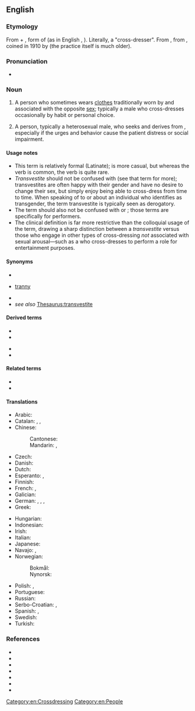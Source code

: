 ==English==
{{wikipedia}}

===Etymology===
From {{bor|en|la|trans}} + {{m|la|vestite}}, form of {{m|la|vestiō||I clothe, I dress}} (as in English {{m|en|vestment}}, {{m|en|vest}}). Literally, a "cross-dresser". From {{m|en|transvestitism}}, from {{bor|en|de|Transvestitismus}}, coined in 1910 by {{w|Magnus Hirschfeld}} (the practice itself is much older).

===Pronunciation===
* {{IPA|en|/tɹænzˈvɛstaɪt/}}

===Noun===
{{en-noun}}

# A person who sometimes wears [[clothes]] traditionally worn by and associated with the opposite [[sex]]; typically a male who cross-dresses occasionally by habit or personal choice.
# {{lb|en|clinical psychology|psychiatry|pathology}} A person, typically a heterosexual male, who {{l|en|compulsively}} seeks and derives {{l|en|paraphilic}} {{l|en|sexual}} {{l|en|arousal}} from {{l|en|cross-dressing}}, especially if the urges and behavior cause the patient distress or social impairment.

====Usage notes====
* This term is relatively formal (Latinate); {{m|en|cross-dresser}} is more casual, but whereas the verb {{m|en|cross-dress}} is common, the verb {{m|en|transvest}} is quite rare.
* ''Transvestite'' should not be confused with {{m|en|transgender}} (see that term for more); transvestites are often happy with their gender and have no desire to change their sex, but simply enjoy being able to cross-dress from time to time. When speaking of to or about an individual who identifies as transgender, the term transvestite is typically seen as derogatory.
* The term should also not be confused with {{m|en|drag queen||person who performs femininity}} or {{m|en|drag king||person who performs masculinity}}; those terms are specifically for performers.
* The clinical definition is far more restrictive than the colloquial usage of the term, drawing a sharp distinction between a ''transvestite'' versus those who engage in other types of cross-dressing ''not'' associated with sexual arousal—such as a {{m|en|drag queen}} who cross-dresses to perform a role for entertainment purposes.

====Synonyms====
* {{l|en|cross-dresser}}
* {{qualifier|pejorative}} [[tranny]]
* {{l|en|TV}}
* ''see also'' [[Thesaurus:transvestite]]

====Derived terms====
{{der-top}}
* {{l|en|transvestic fetishism}}
* {{l|en|transvestic}}
{{der-mid}}
* {{l|en|transvestism}}
* {{l|en|transvestitism}}
{{der-bottom}}

====Related terms====
* {{l|en|transgender}}
* {{l|en|transsexual}}

====Translations====
{{trans-top-also|cross-dresser|cross-dresser}}
* Arabic: {{t+check|ar|خول}}
* Catalan: {{t+|ca|transvestit|m}}, {{t+|ca|transvestida|f}}, {{t+|ca|travestí|m|f}}
* Chinese:
*: Cantonese: {{t|yue|契第|tr=kai3 dai6}}
*: Mandarin: {{t|cmn|異裝癖者}}, {{t|cmn|异装癖者|tr=yìzhuāngpǐzhě}}
* Czech: {{t|cs|transvestita|m}}
* Danish: {{t|da|transvestit|c}}
* Dutch: {{t+|nl|travestiet|m}}
* Esperanto: {{t|eo|transvestulo}}, {{t|eo|transvestulino}} {{q|female}}
* Finnish: {{t+|fi|transvestiitti}}
* French: {{t+|fr|travesti|m}}, {{t+|fr|travelo|m}}
* Galician: {{t+|gl|travestí|m|f}}
* German: {{t+|de|Transvestit|m}}, {{t+|de|Transvestitin|f}}, {{t+|de|Transe|f}}, {{t|de|Transi|m}}
* Greek: {{t+|el|τραβεστί|m|f}}
{{trans-mid}}
* Hungarian: {{t|hu|transzvesztita}}
* Indonesian: {{t+|id|banci}}
* Irish: {{t|ga|trasfheisteoir|m}}
* Italian: {{t+|it|travestito|m}}
* Japanese: {{t|ja|異性装者|tr=いせいそうしゃ, iseisōsha}}
* Navajo: {{t|nv|háádadiitʼįįhígíí}}, {{t|nv|łaʼinidílnééh}}
* Norwegian:
*: Bokmål: {{t|no|transvestitt|m}}
*: Nynorsk: {{t|nn|transvestitt|m}}
* Polish: {{t|pl|transwestyta|m}}, {{t|pl|transwestytka|f}}
* Portuguese: {{t+|pt|travesti|m|f}}
* Russian: {{t+|ru|трансвести́т|m}}
* Serbo-Croatian: {{t|sh|трансвестит|m|sc=Cyrl}}, {{t|sh|transvestit|m}}
* Spanish: {{t+|es|travesti|m|f}}, {{t+|es|transformista|m|f}} {{q|Venezuela}}
* Swedish: {{t+|sv|transvestit|c}}
* Turkish: {{t+|tr|travesti}}
{{trans-bottom}}

===References===
* {{cite book |title=Clinical Sexuality: A Manual for the Physician and the Professions|edition=Third|publisher=J.B. Lippincott Company|location=Philadelphia, PA|year=1974|isbn=0-397-50329-6|author=Oliven, John F., M.D.}}
* {{cite book |title=Diagnostic and statistical manual of mental disorders (DSM-III)|edition=Third|publisher=American Psychiatric Publishing, Inc. |location=Washington, DC|year=1980|isbn=978-0521315289|author=American Psychiatric Association}}
* {{cite book |title=Diagnostic and statistical manual of mental disorders (DSM-III-R)|edition=Third Revised|publisher=American Psychiatric Publishing, Inc. |location=Washington, DC|year=1987|isbn=0-89042-019-X|author=American Psychiatric Association}}
* {{cite book |title=The ICD-10 Classification of Mental and Behavioural Disorders: Clinical Descriptions and Diagnostic Guidelines|publisher=World Health Organization|location=Geneva, Switzerland|year=1992|isbn=92-4-154422-8|author=World Health Organization}}
* {{cite book |title=Diagnostic and statistical manual of mental disorders (DSM-IV)|edition=Fourth |publisher=American Psychiatric Publishing, Inc. |location=Washington, DC|year=1994|isbn=0-89042-061-0|author=American Psychiatric Association}}
* {{cite book |title=Diagnostic and statistical manual of mental disorders (DSM-IV-TR) |edition=Fourth Text Revision|publisher=American Psychiatric Publishing, Inc.|location=Arlington, VA|year=2000|isbn=978-0-89042-025-6|author=American Psychiatric Association}}
* {{cite book |title=Diagnostic and statistical manual of mental disorders (DSM-5) |edition=Fifth|publisher=American Psychiatric Publishing, Inc.|location=Arlington, VA|year=2013|isbn=978-0-89042-554-1|author=American Psychiatric Association}}

[[Category:en:Crossdressing]]
[[Category:en:People]]
